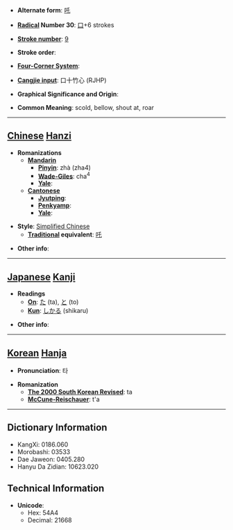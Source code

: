 * '''Alternate form''': [[吒]]

* '''[[Wiktionary:Chinese radical index| Radical]] Number 30''': [[Wiktionary:Chinese radical index 口|口]]+6 strokes

* '''[[Wiktionary:Chinese total strokes index|Stroke number]]''': [[Wiktionary:Chinese total strokes index 9|9]]

* '''Stroke order''': 

* '''[[Wiktionary:Chinese four corner index|Four-Corner System]]''': 

* '''[[Wiktionary:Chinese Cangjie index|Cangjie input]]''': 口十竹心 (RJHP)

* '''Graphical Significance and Origin''': 

* '''Common Meaning''': scold, bellow, shout at, roar

----

== [[Chinese]] [[Hanzi]] ==

* '''Romanizations'''
** '''[[Mandarin]]'''
*** '''[[Pinyin]]''': zhà (zha4)
*** '''[[Wade-Giles]]''': cha<sup>4</sup>
*** '''[[Yale]]''': 
** '''[[Cantonese]]'''
*** '''[[Jyutping]]''':
*** '''[[Penkyamp]]''': 
*** '''[[Yale]]''': 

* '''Style''': [[Simplified Chinese]] 
** '''[[Traditional Chinese|Traditional]] equivalent''': [[吒]]

* '''Other info''': 

----

== [[Japanese]] [[Kanji]] ==

* '''Readings'''
** '''[[On]]''': [[た]] (ta), [[と]] (to)
** '''[[Kun]]''': [[しかる]] (shikaru)

* '''Other info''':  

----

== [[Korean]] [[Hanja]] ==

* '''Pronunciation''': 타

* '''Romanization'''
** '''[[The 2000 South Korean Revised Romanization|The 2000 South Korean Revised]]''': ta
** '''[[McCune-Reischauer]]''': t'a

----

== Dictionary Information ==

* KangXi: 0186.060
* Morobashi: 03533
* Dae Jaweon: 0405.280
* Hanyu Da Zidian: 10623.020

== Technical Information ==

* '''Unicode''':
** Hex: 54A4
** Decimal: 21668